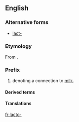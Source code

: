 ==English==

===Alternative forms===
* [[lact-]] {{qualifier|without the connecting  vowel}}

===Etymology===
From {{etyl|la}} {{term|lac|lang=la||milk}}.

===Prefix===
{{en-prefix}} 

# denoting a connection to [[milk]].

====Derived terms====
{{prefixsee|en}}

====Translations====
{{trans-top|milk}}
{{trans-mid}}
{{trans-bottom}}

[[fr:lacto-]]